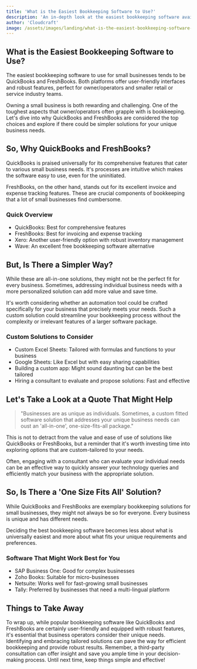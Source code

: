 ```yaml
---
title: 'What is the Easiest Bookkeeping Software to Use?'
description: 'An in-depth look at the easiest bookkeeping software available for small businesses.'
author: 'Cloudcraft'
image: /assets/images/landing/what-is-the-easiest-bookkeeping-software-to-use.jpg
---
```


## What is the Easiest Bookkeeping Software to Use?

The easiest bookkeeping software to use for small businesses tends to be QuickBooks and FreshBooks. Both platforms offer user-friendly interfaces and robust features, perfect for owner/operators and smaller retail or service industry teams.

Owning a small business is both rewarding and challenging. One of the toughest aspects that owner/operators often grapple with is bookkeeping. Let's dive into why QuickBooks and FreshBooks are considered the top choices and explore if there could be simpler solutions for your unique business needs.

<ServicesBlurb />

## So, Why QuickBooks and FreshBooks?

QuickBooks is praised universally for its comprehensive features that cater to various small business needs. It's processes are intuitive which makes the software easy to use, even for the uninitiated.

FreshBooks, on the other hand, stands out for its excellent invoice and expense tracking features. These are crucial components of bookkeeping that a lot of small businesses find cumbersome.

### Quick Overview

 * QuickBooks: Best for comprehensive features
 * FreshBooks: Best for invoicing and expense tracking
 * Xero: Another user-friendly option with robust inventory management
 * Wave: An excellent free bookkeeping software alternative

## But, Is There a Simpler Way?

While these are all-in-one solutions, they might not be the perfect fit for every business. Sometimes, addressing individual business needs with a more personalized solution can add more value and save time.

It's worth considering whether an automation tool could be crafted specifically for your business that precisely meets your needs. Such a custom solution could streamline your bookkeeping process without the complexity or irrelevant features of a larger software package.

### Custom Solutions to Consider

 * Custom Excel Sheets: Tailored with formulas and functions to your business
 * Google Sheets: Like Excel but with easy sharing capabilities
 * Building a custom app: Might sound daunting but can be the best tailored
 * Hiring a consultant to evaluate and propose solutions: Fast and effective

<GetStartedBlurb />

## Let's Take a Look at a Quote That Might Help

<blockquote> "Businesses are as unique as individuals. Sometimes, a custom fitted software solution that addresses your unique business needs can oust an 'all-in-one', one-size-fits-all package." </blockquote>

This is not to detract from the value and ease of use of solutions like QuickBooks or FreshBooks, but a reminder that it's worth investing time into exploring options that are custom-tailored to your needs.

Often, engaging with a consultant who can evaluate your individual needs can be an effective way to quickly answer your technology queries and efficiently match your business with the appropriate solution.

## So, Is There a 'One Size Fits All' Solution?

While QuickBooks and FreshBooks are exemplary bookkeeping solutions for small businesses, they might not always be so for everyone. Every business is unique and has different needs.

Deciding the best bookkeeping software becomes less about what is universally easiest and more about what fits your unique requirements and preferences.

### Software That Might Work Best for You 

 * SAP Business One: Good for complex businesses 
 * Zoho Books: Suitable for micro-businesses 
 * Netsuite: Works well for fast-growing small businesses
 * Tally: Preferred by businesses that need a multi-lingual platform

## Things to Take Away

To wrap up, while popular bookkeeping software like QuickBooks and FreshBooks are certainly user-friendly and equipped with robust features, it's essential that business operators consider their unique needs. Identifying and embracing tailored solutions can pave the way for efficient bookkeeping and provide robust results. Remember, a third-party consultation can offer insight and save you ample time in your decision-making process. Until next time, keep things simple and effective!